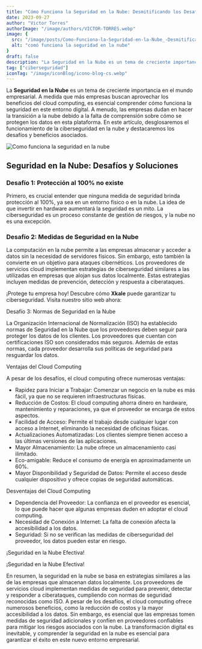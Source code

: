 ```yaml
---
title: "Cómo Funciona la Seguridad en la Nube: Desmitificando los Desafíos y Beneficios"
date: 2023-09-27
author: "Victor Torres"
authorImage: "/image/authors/VICTOR-TORRES.webp"
image: {
  src: "/image/posts/Como-Funciona-la-Seguridad-en-la-Nube_-Desmitificando-los-Desafios-y-Beneficios-1024x576.webp",
  alt: "comó funciona la seguridad en la nube"
}
draft: false
description: "La Seguridad en la Nube es un tema de creciente importancia en el mundo empresarial. A medida que más empresas buscan aprovechar los beneficios del cloud computing, es esencial comprender cómo funciona la seguridad en este entorno digital. A menudo, las empresas dudan en hacer la transición a la nube debido a la falta de comprensión sobre cómo se protegen los datos en esta plataforma. En este artículo, desglosaremos el funcionamiento de la ciberseguridad en la nube y destacaremos los desafíos y beneficios asociados."
tag: ["ciberseguridad"]
iconTag: "/image/iconBlog/icono-blog-cs.webp"
---
```



La **Seguridad en la Nube** es un tema de creciente importancia en el mundo empresarial. A medida que más empresas buscan aprovechar los beneficios del cloud computing, es esencial comprender cómo funciona la seguridad en este entorno digital. A menudo, las empresas dudan en hacer la transición a la nube debido a la falta de comprensión sobre cómo se protegen los datos en esta plataforma. En este artículo, desglosaremos el funcionamiento de la ciberseguridad en la nube y destacaremos los desafíos y beneficios asociados.

![Como funciona la seguridad en la nube](/image/posts/Como-Funciona-la-Seguridad-en-la-Nube_-Desmitificando-los-Desafios-y-Beneficios-1024x576.webp)

## Seguridad en la Nube: Desafíos y Soluciones

### Desafío 1: Protección al 100% no existe
Primero, es crucial entender que ninguna medida de seguridad brinda protección al 100%, ya sea en un entorno físico o en la nube. La idea de que invertir en hardware aumentará la seguridad es un mito. La ciberseguridad es un proceso constante de gestión de riesgos, y la nube no es una excepción.

### Desafío 2: Medidas de Seguridad en la Nube
La computación en la nube permite a las empresas almacenar y acceder a datos sin la necesidad de servidores físicos. Sin embargo, esto también la convierte en un objetivo para ataques cibernéticos. Los proveedores de servicios cloud implementan estrategias de ciberseguridad similares a las utilizadas en empresas que alojan sus datos localmente. Estas estrategias incluyen medidas de prevención, detección y respuesta a ciberataques.

¡Protege tu empresa hoy!
Descubre cómo **Xkale** puede garantizar tu ciberseguridad. Visita nuestro sitio web ahora:

<Link text="¡descubre cómo!" href="/ciberseguridad"/>

Desafío 3: Normas de Seguridad en la Nube

La Organización Internacional de Normalización (ISO) ha establecido normas de Seguridad en la Nube que los proveedores deben seguir para proteger los datos de los clientes. Los proveedores que cuentan con certificaciones ISO son considerados más seguros. Además de estas normas, cada proveedor desarrolla sus políticas de seguridad para resguardar los datos.

Ventajas del Cloud Computing

A pesar de los desafíos, el cloud computing ofrece numerosas ventajas:

- Rapidez para Iniciar a Trabajar: Comenzar un negocio en la nube es más fácil, ya que no se requieren infraestructuras físicas.
- Reducción de Costos: El cloud computing ahorra dinero en hardware, mantenimiento y reparaciones, ya que el proveedor se encarga de estos aspectos.
- Facilidad de Acceso: Permite el trabajo desde cualquier lugar con acceso a Internet, eliminando la necesidad de oficinas físicas.
- Actualizaciones Automatizadas: Los clientes siempre tienen acceso a las últimas versiones de las aplicaciones.
- Mayor Almacenamiento: La nube ofrece un almacenamiento casi ilimitado.
- Eco-amigable: Reduce el consumo de energía en aproximadamente un 60%.
- Mayor Disponibilidad y Seguridad de Datos: Permite el acceso desde cualquier dispositivo y ofrece copias de seguridad automáticas.

Desventajas del Cloud Computing

- Dependencia del Proveedor: La confianza en el proveedor es esencial, lo que puede hacer que algunas empresas duden en adoptar el cloud computing.
- Necesidad de Conexión a Internet: La falta de conexión afecta la accesibilidad a los datos.
- Seguridad: Si no se verifican las medidas de ciberseguridad del proveedor, los datos pueden estar en riesgo.

¡Seguridad en la Nube Efectiva!

¡Seguridad en la Nube Efectiva!

<Link text="¡descubre cómo!" href="/ciberseguridad"/>

En resumen, la seguridad en la nube se basa en estrategias similares a las de las empresas que almacenan datos localmente. Los proveedores de servicios cloud implementan medidas de seguridad para prevenir, detectar y responder a ciberataques, cumpliendo con normas de seguridad reconocidas como ISO. A pesar de los desafíos, el cloud computing ofrece numerosos beneficios, como la reducción de costos y la mayor accesibilidad a los datos. Sin embargo, es esencial que las empresas tomen medidas de seguridad adicionales y confíen en proveedores confiables para mitigar los riesgos asociados con la nube. La transformación digital es inevitable, y comprender la seguridad en la nube es esencial para garantizar el éxito en este nuevo entorno empresarial.